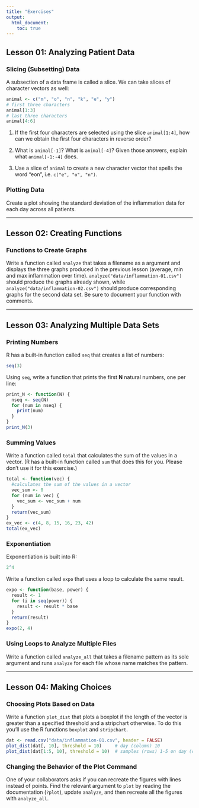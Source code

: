 ```yaml
---
title: "Exercises"
output:
  html_document:
    toc: true
---
```


## Lesson 01: Analyzing Patient Data

### Slicing (Subsetting) Data

A subsection of a data frame is called a slice.
We can take slices of character vectors as well:

```r
animal <- c("m", "o", "n", "k", "e", "y")
# first three characters
animal[1:3]
# last three characters
animal[4:6]
```

1.  If the first four characters are selected using the slice `animal[1:4]`, how can we obtain the first four characters in reverse order?

2.  What is `animal[-1]`?
    What is `animal[-4]`?
    Given those answers,
    explain what `animal[-1:-4]` does.

3.  Use a slice of `animal` to create a new character vector that spells the word "eon", i.e. `c("e", "o", "n")`.

### Plotting Data

Create a plot showing the standard deviation of the inflammation data for each day across all patients.

---

## Lesson 02: Creating Functions

### Functions to Create Graphs

Write a function called `analyze` that takes a filename as a argument
and displays the three graphs produced in the previous lesson (average, min and max inflammation over time).
`analyze("data/inflammation-01.csv")` should produce the graphs already shown,
while `analyze("data/inflammation-02.csv")` should produce corresponding graphs for the second data set.
Be sure to document your function with comments.

---

## Lesson 03: Analyzing Multiple Data Sets

### Printing Numbers

R has a built-in function called `seq` that creates a list of numbers:

```r
seq(3)
```

Using `seq`, write a function that prints the first **N** natural numbers, one per line:

```r
print_N <- function(N) {
  nseq <- seq(N)
  for (num in nseq) {
    print(num)
  }
}
print_N(3)
```

### Summing Values

Write a function called `total` that calculates the sum of the values in a vector.
(R has a built-in function called `sum` that does this for you.
Please don't use it for this exercise.)

```r
total <- function(vec) {
  #calculates the sum of the values in a vector
  vec_sum <- 0
  for (num in vec) {
    vec_sum <- vec_sum + num
  }
  return(vec_sum)
}
ex_vec <- c(4, 8, 15, 16, 23, 42)
total(ex_vec)
```

### Exponentiation

Exponentiation is built into R:

```r
2^4
```

Write a function called `expo` that uses a loop to calculate the same result.

```r
expo <- function(base, power) {
  result <- 1
  for (i in seq(power)) {
    result <- result * base
  }
  return(result)
}
expo(2, 4)
```

### Using Loops to Analyze Multiple Files

Write a function called `analyze_all` that takes a filename pattern as its sole argument and runs `analyze` for each file whose name matches the pattern.

---

## Lesson 04: Making Choices

### Choosing Plots Based on Data

Write a function `plot_dist` that plots
a boxplot if the length of the vector is greater than a specified threshold
and a stripchart otherwise.
To do this you'll use the R functions `boxplot` and `stripchart`.

```r
dat <- read.csv("data/inflammation-01.csv", header = FALSE)
plot_dist(dat[, 10], threshold = 10)     # day (column) 10
plot_dist(dat[1:5, 10], threshold = 10)  # samples (rows) 1-5 on day (column) 10
```

### Changing the Behavior of the Plot Command

One of your collaborators asks if you can recreate the figures with lines instead of points.
Find the relevant argument to `plot` by reading the documentation (`?plot`),
update `analyze`, and then recreate all the figures with `analyze_all`.
